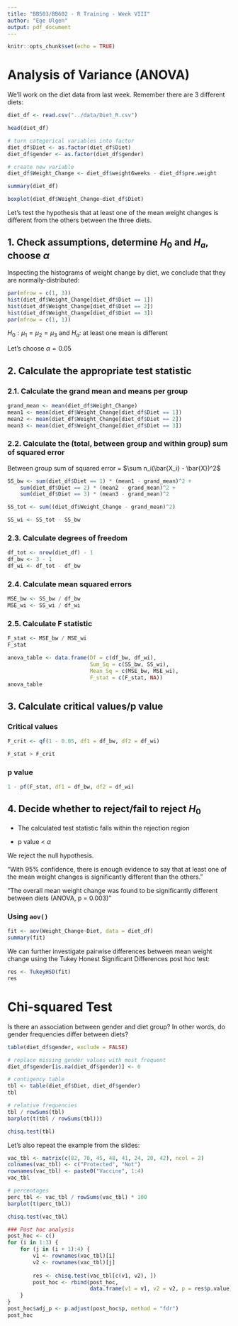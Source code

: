 ```yaml
---
title: "BB503/BB602 - R Training - Week VIII"
author: "Ege Ulgen"
output: pdf_document
---
```


```r
knitr::opts_chunk$set(echo = TRUE)
```

# Analysis of Variance (ANOVA)

We'll work on the diet data from last week. Remember there are 3 different diets:

```r
diet_df <- read.csv("../data/Diet_R.csv")

head(diet_df)

# turn categorical variables into factor
diet_df$Diet <- as.factor(diet_df$Diet)
diet_df$gender <- as.factor(diet_df$gender)

# create new variable
diet_df$Weight_Change <- diet_df$weight6weeks - diet_df$pre.weight

summary(diet_df)

boxplot(diet_df$Weight_Change~diet_df$Diet)
```

Let's test the hypothesis that at least one of the mean weight changes is different from the others between the three diets.

## 1. Check assumptions, determine $H_0$ and $H_a$, choose $\alpha$

Inspecting the histograms of weight change by diet, we conclude that they are normally-distributed:

```r
par(mfrow = c(1, 3))
hist(diet_df$Weight_Change[diet_df$Diet == 1])
hist(diet_df$Weight_Change[diet_df$Diet == 2])
hist(diet_df$Weight_Change[diet_df$Diet == 3])
par(mfrow = c(1, 1))
```

$H_0: \mu_1 = \mu_2 = \mu_3$ and $H_a:$ at least one mean is different

Let's choose $\alpha=0.05$

## 2. Calculate the appropriate test statistic

### 2.1. Calculate the grand mean and means per group

```r
grand_mean <- mean(diet_df$Weight_Change)
mean1 <- mean(diet_df$Weight_Change[diet_df$Diet == 1])
mean2 <- mean(diet_df$Weight_Change[diet_df$Diet == 2])
mean3 <- mean(diet_df$Weight_Change[diet_df$Diet == 3])
```

### 2.2. Calculate the (total, between group and within group) sum of squared error

Between group sum of squared error = $\sum n_i(\bar{X_i} - \bar{X})^2$

```r

SS_bw <- sum(diet_df$Diet == 1) * (mean1 - grand_mean)^2 + 
    sum(diet_df$Diet == 2) * (mean2 - grand_mean)^2 +
    sum(diet_df$Diet == 3) * (mean3 - grand_mean)^2

SS_tot <- sum((diet_df$Weight_Change - grand_mean)^2) 

SS_wi <- SS_tot - SS_bw
```

### 2.3. Calculate degrees of freedom

```r
df_tot <- nrow(diet_df) - 1
df_bw <- 3 - 1
df_wi <- df_tot - df_bw
```

### 2.4. Calculate mean squared errors

```r
MSE_bw <- SS_bw / df_bw
MSE_wi <- SS_wi / df_wi
```

### 2.5. Calculate F statistic

```r
F_stat <- MSE_bw / MSE_wi
F_stat
```

```r
anova_table <- data.frame(Df = c(df_bw, df_wi), 
                          Sum_Sq = c(SS_bw, SS_wi),
                          Mean_Sq = c(MSE_bw, MSE_wi),
                          F_stat = c(F_stat, NA))
anova_table
```

## 3. Calculate critical values/p value

### Critical values

```r
F_crit <- qf(1 - 0.05, df1 = df_bw, df2 = df_wi)

F_stat > F_crit
```

### p value

```r
1 - pf(F_stat, df1 = df_bw, df2 = df_wi)
```

## 4. Decide whether to reject/fail to reject $H_0$

-   The calculated test statistic falls within the rejection region

-   p value \< $\alpha$

We reject the null hypothesis.

"With 95% confidence, there is enough evidence to say that at least one of the mean weight changes is significantly different than the others."

"The overall mean weight change was found to be significantly different between diets (ANOVA, p = 0.003)"

### Using `aov()`

```r
fit <- aov(Weight_Change~Diet, data = diet_df)
summary(fit)
```

We can further investigate pairwise differences between mean weight change using the Tukey Honest Significant Differences post hoc test:

```r
res <- TukeyHSD(fit)
res
```

# Chi-squared Test

Is there an association between gender and diet group? In other words, do gender frequencies differ between diets?

```r
table(diet_df$gender, exclude = FALSE)

# replace missing gender values with most frequent
diet_df$gender[is.na(diet_df$gender)] <- 0

# contigency table
tbl <- table(diet_df$Diet, diet_df$gender)
tbl

# relative frequencies
tbl / rowSums(tbl)
barplot(t(tbl / rowSums(tbl)))

chisq.test(tbl)
```

Let's also repeat the example from the slides:

```r
vac_tbl <- matrix(c(82, 70, 45, 48, 41, 24, 20, 42), ncol = 2)
colnames(vac_tbl) <- c("Protected", "Not")
rownames(vac_tbl) <- paste0("Vaccine", 1:4)
vac_tbl

# percentages
perc_tbl <- vac_tbl / rowSums(vac_tbl) * 100
barplot(t(perc_tbl))

chisq.test(vac_tbl)

### Post hoc analysis
post_hoc <- c()
for (i in 1:3) {
    for (j in (i + 1):4) {
        v1 <- rownames(vac_tbl)[i]
        v2 <- rownames(vac_tbl)[j]
        
        res <- chisq.test(vac_tbl[c(v1, v2), ])
        post_hoc <- rbind(post_hoc,
                          data.frame(v1 = v1, v2 = v2, p = res$p.value))
    }
}
post_hoc$adj_p <- p.adjust(post_hoc$p, method = "fdr")
post_hoc
```
